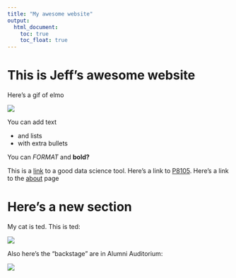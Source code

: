 ```yaml
---
title: "My awesome website"
output: 
  html_document:
    toc: true
    toc_float: true
---
```


# This is Jeff's awesome website

Here's a gif of elmo

![](https://media.giphy.com/media/drXGoW1iudhKw/giphy.gif)

You can add text

* and lists
* with extra bullets

You can *FORMAT* and **bold?**

This is a [link](https://www.google.com/) to a good data science tool. Here's a link to [P8105](https://p8105.com). Here's a link to the [about](about.html) page


# Here's a new section

My cat is ted. This is ted:

![](images/ted.jpg)

Also here's the "backstage" are in Alumni Auditorium:

![](images/backstage.jpg)
